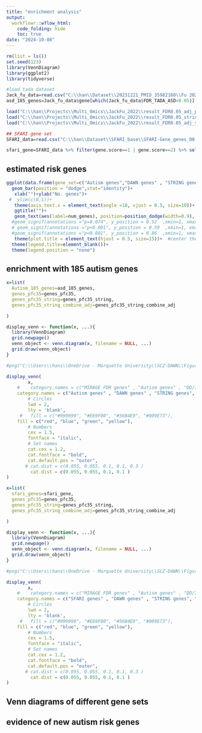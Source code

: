 ---
title: "enrichment analysis"
output:
  workflowr::wflow_html:
    code_folding: hide
    toc: true
date: "2024-10-08"
---


```{r, echo=F, message=F, warning=F}
rm(list = ls())
set.seed(123)
library(VennDiagram)
library(ggplot2)
library(tidyverse)
```



```{r, message=F, warning=F}
#load tada dataset
Jack_fu_data=read.csv("C:\\han\\Dataset\\20231221_PMID_35982160\\Fu 2022 Suppl-41588_2022_1104_MOESM3_ESM.csv")
asd_185_genes=Jack_fu_data$gene[which(Jack_fu_data$FDR_TADA_ASD<0.05)]  # 185 genes are selected at FDR<0.05 https://www.nature.com/articles/s41588-022-01104-0

load("C:\\han\\Projects\\Multi_Omics\\JackFu_2022\\result_FDR0.05_adj_pfc35.RData")
load("C:\\han\\Projects\\Multi_Omics\\JackFu_2022\\result_FDR0.05_string_incidence.RData")
load("C:\\han\\Projects\\Multi_Omics\\JackFu_2022\\result_FDR0.05_adj_string_combine_incidence.RData")

## SFARI gene set 
SFARI_data=read.csv("C:\\han\\Dataset\\SFARI_base\\SFARI-Gene_genes_08-19-2024release_09-16-2024export.csv", header=T)

sfari_gene=SFARI_data %>% filter(gene.score==1 | gene.score==2) %>% select(gene.symbol) %>% pull() # extract sfari genes in category 1 and 2 
```


## estimated risk genes 

```{r, message=F, warning=F}
ggplot(data.frame(gene_set=c("Autism genes","DAWN genes" , "STRING genes", "DAWN combined STRING genes", "SFARI genes"), num_genes=c(length(asd_185_genes), length(genes_pfc35), length(genes_pfc35_string), length(genes_pfc35_string_combine_adj), length(sfari_gene))), aes(x=gene_set, y=num_genes, fill=gene_set))+
  geom_bar(position = "dodge",stat="identity")+
   xlab("")+ylab("No. genes")+
 #  ylim(c(0,1))+
   theme(axis.text.x = element_text(angle =10, vjust = 0.5, size=10))+
   ggtitle("")+
   geom_text(aes(label=num_genes), position=position_dodge(width=0.9), vjust=-0.25)+  # add numbers over bars 
  #geom_signif(annotations ="p=0.074", y_position = 0.52  ,xmin=1, xmax=2, size=1, vjust=-0.5, textsize=3.5, color="black")+ # textsize is for text over the bar; size is for width of lines 
  # geom_signif(annotations ="p<0.001", y_position = 0.59  ,xmin=1, xmax=3, size=1, vjust=-0.5, textsize=3.5, color="red")+
  #geom_signif(annotations ="p<0.001", y_position = 0.86  ,xmin=1, xmax=4, size=1, vjust=-0.5, textsize=3.5, color="red")+
   theme(plot.title = element_text(hjust = 0.5, size=15))+  #center the title
  theme(legend.title=element_blank())+
  theme(legend.position = "none")
```





## enrichment with 185 autism genes 

```{r, message=F, warning=F}
x=list(
  Autism_185_genes=asd_185_genes,
  genes_pfc35=genes_pfc35,
  genes_pfc35_string=genes_pfc35_string,
  genes_pfc35_string_combine_adj=genes_pfc35_string_combine_adj

)

display_venn <- function(x, ...){
  library(VennDiagram)
  grid.newpage()
  venn_object <- venn.diagram(x, filename = NULL, ...)
  grid.draw(venn_object)
}

#png("C:\\Users\\hans\\OneDrive - Marquette University\\SCZ-DAWN\\Figures\\Fig_overlapping_genes.png")

display_venn(
        x,
    #    category.names = c("MIRAGE FDR genes" , "Autism genes" , "DD/ID genes", "SCZ GWAS genes"),
    category.names = c("Autism genes" , "DAWN genes" , "STRING genes", "DAWN combined STRING genes"),
        # Circles
        lwd = 2,
        lty = 'blank',
     #   fill = c("#999999", "#E69F00", "#56B4E9", "#009E73"),
    fill = c("red", "blue", "green", "yellow"),
        # Numbers
        cex = 1.5,
        fontface = "italic",
        # Set names
        cat.cex = 1.2,
        cat.fontface = "bold",
        cat.default.pos = "outer",
       # cat.dist = c(0.055, 0.055, 0.1, 0.1, 0.3 )
         cat.dist = c(0.055, 0.055, 0.1, 0.1 )
)
```




```{r, message=F, warning=F}
x=list(
  sfari_genes=sfari_gene,
  genes_pfc35=genes_pfc35,
  genes_pfc35_string=genes_pfc35_string,
  genes_pfc35_string_combine_adj=genes_pfc35_string_combine_adj

)

display_venn <- function(x, ...){
  library(VennDiagram)
  grid.newpage()
  venn_object <- venn.diagram(x, filename = NULL, ...)
  grid.draw(venn_object)
}

#png("C:\\Users\\hans\\OneDrive - Marquette University\\SCZ-DAWN\\Figures\\Fig_overlapping_genes.png")

display_venn(
        x,
    #    category.names = c("MIRAGE FDR genes" , "Autism genes" , "DD/ID genes", "SCZ GWAS genes"),
    category.names = c("SFARI genes" , "DAWN genes" , "STRING genes", "DAWN combined STRING genes"),
        # Circles
        lwd = 2,
        lty = 'blank',
     #   fill = c("#999999", "#E69F00", "#56B4E9", "#009E73"),
    fill = c("red", "blue", "green", "yellow"),
        # Numbers
        cex = 1.5,
        fontface = "italic",
        # Set names
        cat.cex = 1.2,
        cat.fontface = "bold",
        cat.default.pos = "outer",
       # cat.dist = c(0.055, 0.055, 0.1, 0.1, 0.3 )
         cat.dist = c(0.055, 0.055, 0.1, 0.1 )
)
```


## Venn diagrams of different gene sets 




## evidence of new autism risk genes 


